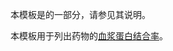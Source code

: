 {{Documentation subpage}}
本模板是{{tl|Chembox}}的一部分，请参见其说明。

本模板用于列出药物的[[血浆蛋白结合率]]。

<includeonly>
[[Category:化学信息框模板|{{PAGENAME}}]]
</includeonly>